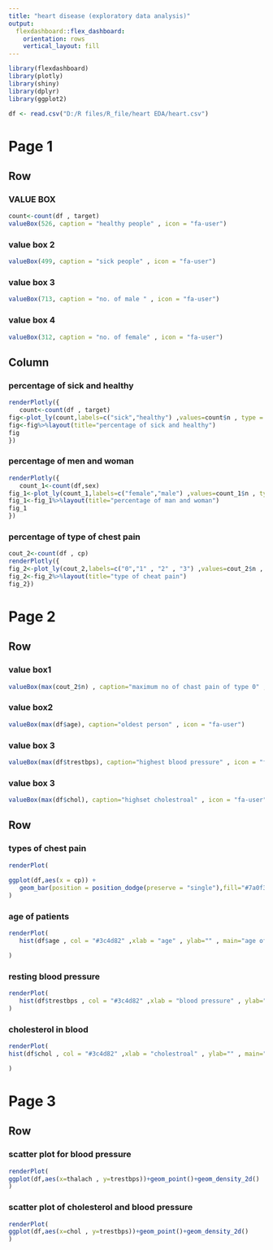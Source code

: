 ---
title: "heart disease (exploratory data analysis)"
output: 
  flexdashboard::flex_dashboard:
    orientation: rows
    vertical_layout: fill
---

```{r setup, include=FALSE}
library(flexdashboard)
library(plotly)
library(shiny)
library(dplyr)
library(ggplot2)
```

```{r}
df <- read.csv("D:/R files/R_file/heart EDA/heart.csv")
```

# Page 1

## Row

### VALUE BOX

```{r}
count<-count(df , target)
valueBox(526, caption = "healthy people" , icon = "fa-user")
```

### value box 2

```{r}
valueBox(499, caption = "sick people" , icon = "fa-user")
```

### value box 3

```{r}
valueBox(713, caption = "no. of male " , icon = "fa-user")
```

### value box 4

```{r}
valueBox(312, caption = "no. of female" , icon = "fa-user")
```

## Column

### percentage of sick and healthy

```{r}
renderPlotly({
   count<-count(df , target)
fig<-plot_ly(count,labels=c("sick","healthy") ,values=count$n , type = "pie" ,marker = list(colors=c("#265094","#cc4343")))
fig<-fig%>%layout(title="percentage of sick and healthy")
fig
})
```

### percentage of men and woman

```{r}
renderPlotly({
   count_1<-count(df,sex)
fig_1<-plot_ly(count_1,labels=c("female","male") ,values=count_1$n , type = "pie" , marker = list(colors=c("#265094","#cc4343")))
fig_1<-fig_1%>%layout(title="percentage of man and woman")
fig_1
})
```

### percentage of type of chest pain

```{r}
cout_2<-count(df , cp)
renderPlotly({
fig_2<-plot_ly(cout_2,labels=c("0","1" , "2" , "3") ,values=cout_2$n , type = "pie" , marker = list(colors=c("#265094","#cc4343")))
fig_2<-fig_2%>%layout(title="type of cheat pain")
fig_2})
```

# Page 2

## Row

### value box1

```{r}
valueBox(max(cout_2$n) , caption="maximum no of chast pain of type 0" , icon = "fa-user")
```

### value box2

```{r}
valueBox(max(df$age), caption="oldest person" , icon = "fa-user")
```

### value box 3

```{r}
valueBox(max(df$trestbps), caption="highest blood pressure" , icon = "fa-user")
```

### value box 3

```{r}
valueBox(max(df$chol), caption="highset cholestroal" , icon = "fa-user")
```

## Row

### types of chest pain

```{r}
renderPlot(
   
ggplot(df,aes(x = cp)) + 
   geom_bar(position = position_dodge(preserve = "single"),fill="#7a0f34")
)
```

### age of patients

```{r}
renderPlot(
   hist(df$age , col = "#3c4d82" ,xlab = "age" , ylab="" , main="age of patients",breaks=100)

)
```

### resting blood pressure

```{r}
renderPlot(
   hist(df$trestbps , col = "#3c4d82" ,xlab = "blood pressure" , ylab="" , main="resting blood pressure",breaks=100)
)
```

### cholesterol in blood

```{r}
renderPlot(
hist(df$chol , col = "#3c4d82" ,xlab = "cholestroal" , ylab="" , main="choletrol in blood" , breaks = 20)

)
```

# Page 3

## Row

### scatter plot for blood pressure

```{r}
renderPlot(
ggplot(df,aes(x=thalach , y=trestbps))+geom_point()+geom_density_2d()
)
```

### scatter plot of cholesterol and blood pressure

```{r}
renderPlot(
ggplot(df,aes(x=chol , y=trestbps))+geom_point()+geom_density_2d()
)
```
